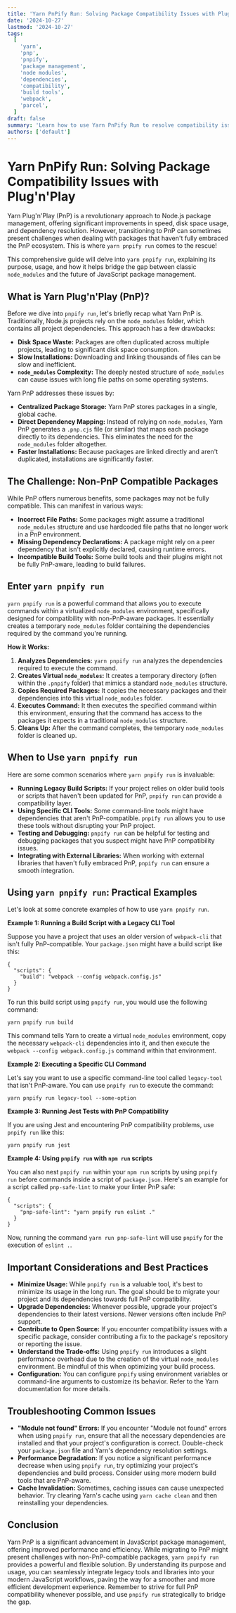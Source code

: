 ```yaml
---
title: 'Yarn PnPify Run: Solving Package Compatibility Issues with Plug n Play'
date: '2024-10-27'
lastmod: '2024-10-27'
tags:
  [
    'yarn',
    'pnp',
    'pnpify',
    'package management',
    'node modules',
    'dependencies',
    'compatibility',
    'build tools',
    'webpack',
    'parcel',
  ]
draft: false
summary: 'Learn how to use Yarn PnPify Run to resolve compatibility issues between packages that are not fully Plug n Play (PnP) compatible and your Yarn PnP project. This guide provides detailed examples and explanations for seamlessly integrating non-PnP packages into your modern JavaScript workflows.'
authors: ['default']
---
```


# Yarn PnPify Run: Solving Package Compatibility Issues with Plug'n'Play

Yarn Plug'n'Play (PnP) is a revolutionary approach to Node.js package management, offering significant improvements in speed, disk space usage, and dependency resolution. However, transitioning to PnP can sometimes present challenges when dealing with packages that haven't fully embraced the PnP ecosystem. This is where `yarn pnpify run` comes to the rescue!

This comprehensive guide will delve into `yarn pnpify run`, explaining its purpose, usage, and how it helps bridge the gap between classic `node_modules` and the future of JavaScript package management.

## What is Yarn Plug'n'Play (PnP)?

Before we dive into `pnpify run`, let's briefly recap what Yarn PnP is. Traditionally, Node.js projects rely on the `node_modules` folder, which contains all project dependencies. This approach has a few drawbacks:

- **Disk Space Waste:** Packages are often duplicated across multiple projects, leading to significant disk space consumption.
- **Slow Installations:** Downloading and linking thousands of files can be slow and inefficient.
- **`node_modules` Complexity:** The deeply nested structure of `node_modules` can cause issues with long file paths on some operating systems.

Yarn PnP addresses these issues by:

- **Centralized Package Storage:** Yarn PnP stores packages in a single, global cache.
- **Direct Dependency Mapping:** Instead of relying on `node_modules`, Yarn PnP generates a `.pnp.cjs` file (or similar) that maps each package directly to its dependencies. This eliminates the need for the `node_modules` folder altogether.
- **Faster Installations:** Because packages are linked directly and aren't duplicated, installations are significantly faster.

## The Challenge: Non-PnP Compatible Packages

While PnP offers numerous benefits, some packages may not be fully compatible. This can manifest in various ways:

- **Incorrect File Paths:** Some packages might assume a traditional `node_modules` structure and use hardcoded file paths that no longer work in a PnP environment.
- **Missing Dependency Declarations:** A package might rely on a peer dependency that isn't explicitly declared, causing runtime errors.
- **Incompatible Build Tools:** Some build tools and their plugins might not be fully PnP-aware, leading to build failures.

## Enter `yarn pnpify run`

`yarn pnpify run` is a powerful command that allows you to execute commands within a virtualized `node_modules` environment, specifically designed for compatibility with non-PnP-aware packages. It essentially creates a temporary `node_modules` folder containing the dependencies required by the command you're running.

**How it Works:**

1.  **Analyzes Dependencies:** `yarn pnpify run` analyzes the dependencies required to execute the command.
2.  **Creates Virtual `node_modules`:** It creates a temporary directory (often within the `.pnpify` folder) that mimics a standard `node_modules` structure.
3.  **Copies Required Packages:** It copies the necessary packages and their dependencies into this virtual `node_modules` folder.
4.  **Executes Command:** It then executes the specified command within this environment, ensuring that the command has access to the packages it expects in a traditional `node_modules` structure.
5.  **Cleans Up:** After the command completes, the temporary `node_modules` folder is cleaned up.

## When to Use `yarn pnpify run`

Here are some common scenarios where `yarn pnpify run` is invaluable:

- **Running Legacy Build Scripts:** If your project relies on older build tools or scripts that haven't been updated for PnP, `pnpify run` can provide a compatibility layer.
- **Using Specific CLI Tools:** Some command-line tools might have dependencies that aren't PnP-compatible. `pnpify run` allows you to use these tools without disrupting your PnP project.
- **Testing and Debugging:** `pnpify run` can be helpful for testing and debugging packages that you suspect might have PnP compatibility issues.
- **Integrating with External Libraries:** When working with external libraries that haven't fully embraced PnP, `pnpify run` can ensure a smooth integration.

## Using `yarn pnpify run`: Practical Examples

Let's look at some concrete examples of how to use `yarn pnpify run`.

**Example 1: Running a Build Script with a Legacy CLI Tool**

Suppose you have a project that uses an older version of `webpack-cli` that isn't fully PnP-compatible. Your `package.json` might have a build script like this:

```plaintext
{
  "scripts": {
    "build": "webpack --config webpack.config.js"
  }
}
```

To run this build script using `pnpify run`, you would use the following command:

```plaintext
yarn pnpify run build
```

This command tells Yarn to create a virtual `node_modules` environment, copy the necessary `webpack-cli` dependencies into it, and then execute the `webpack --config webpack.config.js` command within that environment.

**Example 2: Executing a Specific CLI Command**

Let's say you want to use a specific command-line tool called `legacy-tool` that isn't PnP-aware. You can use `pnpify run` to execute the command:

```plaintext
yarn pnpify run legacy-tool --some-option
```

**Example 3: Running Jest Tests with PnP Compatibility**

If you are using Jest and encountering PnP compatibility problems, use `pnpify run` like this:

```plaintext
yarn pnpify run jest
```

**Example 4: Using `pnpify run` with `npm run` scripts**

You can also nest `pnpify run` within your `npm run` scripts by using `pnpify run` before commands inside a script of `package.json`. Here's an example for a script called `pnp-safe-lint` to make your linter PnP safe:

```plaintext
{
  "scripts": {
    "pnp-safe-lint": "yarn pnpify run eslint ."
  }
}
```

Now, running the command `yarn run pnp-safe-lint` will use `pnpify` for the execution of `eslint .`.

## Important Considerations and Best Practices

- **Minimize Usage:** While `pnpify run` is a valuable tool, it's best to minimize its usage in the long run. The goal should be to migrate your project and its dependencies towards full PnP compatibility.
- **Upgrade Dependencies:** Whenever possible, upgrade your project's dependencies to their latest versions. Newer versions often include PnP support.
- **Contribute to Open Source:** If you encounter compatibility issues with a specific package, consider contributing a fix to the package's repository or reporting the issue.
- **Understand the Trade-offs:** Using `pnpify run` introduces a slight performance overhead due to the creation of the virtual `node_modules` environment. Be mindful of this when optimizing your build process.
- **Configuration:** You can configure `pnpify` using environment variables or command-line arguments to customize its behavior. Refer to the Yarn documentation for more details.

## Troubleshooting Common Issues

- **"Module not found" Errors:** If you encounter "Module not found" errors when using `pnpify run`, ensure that all the necessary dependencies are installed and that your project's configuration is correct. Double-check your `package.json` file and Yarn's dependency resolution settings.
- **Performance Degradation:** If you notice a significant performance decrease when using `pnpify run`, try optimizing your project's dependencies and build process. Consider using more modern build tools that are PnP-aware.
- **Cache Invalidation:** Sometimes, caching issues can cause unexpected behavior. Try clearing Yarn's cache using `yarn cache clean` and then reinstalling your dependencies.

## Conclusion

Yarn PnP is a significant advancement in JavaScript package management, offering improved performance and efficiency. While migrating to PnP might present challenges with non-PnP-compatible packages, `yarn pnpify run` provides a powerful and flexible solution. By understanding its purpose and usage, you can seamlessly integrate legacy tools and libraries into your modern JavaScript workflows, paving the way for a smoother and more efficient development experience. Remember to strive for full PnP compatibility whenever possible, and use `pnpify run` strategically to bridge the gap.
